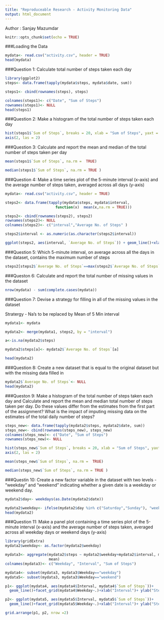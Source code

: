 ```yaml
---
title: "Reproduceable Research - Activity Monitoring Data"
output: html_document
---
```

Author : Sanjay Mazumdar

```r
knitr::opts_chunk$set(echo = TRUE)
```

###Loading the Data

```r
mydata<- read.csv("activity.csv", header = TRUE)
head(mydata)
```

###Question 1: Calculate total number of steps taken each day
```r
library(ggplot2)
steps<- data.frame(tapply(mydata$steps, mydata$date, sum))

steps1<- cbind(rownames(steps), steps)

colnames(steps1)<- c("Date", "Sum of Steps")
rownames(steps1)<- NULL
head(steps1)
```

###Question 2: Make a histogram of the total number of steps taken each day
```r
hist(steps1$`Sum of Steps`, breaks = 20, xlab = "Sum of Steps", yaxt = "n", main = "Histogram Of Total No. of Steps Per Day")
axis(2, las = 2)
```

###Question 3: Calculate and report the mean and median of the total number of steps taken per day
```r
mean(steps1$`Sum of Steps`, na.rm =  TRUE)

median(steps1$`Sum of Steps`, na.rm = TRUE )
```

###Question 4: Make a time series plot of the 5-minute interval (x-axis) and the average number of steps taken, averaged across all days (y-axis)
```r
mydata<- read.csv("activity.csv", header = TRUE)

steps2<- data.frame(tapply(mydata$steps, mydata$interval, 
                       function(x)  mean(x,na.rm = TRUE)))

steps2<- cbind(rownames(steps2), steps2)
rownames(steps2)<- NULL
colnames(steps2)<- c("interval","Average No. of Steps" )

steps2$interval <- as.numeric(as.character(steps2$interval))

ggplot(steps2, aes(interval, `Average No. of Steps`)) + geom_line()+xlab("Interval")
```


###Question 5: Which 5-minute interval, on average across all the days in the dataset, contains the maximum number of steps
```r
steps2[steps2$`Average No. of Steps`==max(steps2$`Average No. of Steps`), ]
```

###Queston 6: Calculate and report the total number of missing values in the dataset
```r
nrow(mydata) - sum(complete.cases(mydata))
```

###Question 7: Devise a strategy for filling in all of the missing values in the dataset

Stratergy - Na's to be replaced by Mean of 5 Min interval
```r
mydata1<- mydata

mydata2<- merge(mydata1, steps2, by = "interval")

a<-is.na(mydata2$steps)

mydata2$steps[a]<- mydata2$`Average No. of Steps`[a]

head(mydata2)
```

###Question 8: Create a new dataset that is equal to the original dataset but with the missing data filled in
```r
mydata2$`Average No. of Steps`<- NULL
head(mydata2)
```

###Queston 9: Make a histogram of the total number of steps taken each day and Calculate and report the mean and median total number of steps taken per day. Do these values differ from the estimates from the first part of the assignment? What is the impact of imputing missing data on the estimates of the total daily number of steps?
```r
steps_new<- data.frame(tapply(mydata2$steps, mydata2$date, sum))
steps_new<- cbind(rownames(steps_new), steps_new)
colnames(steps_new)<- c("Date", "Sum of Steps")
rownames(steps_new)<- NULL

hist(steps_new$`Sum of Steps`, breaks = 20, xlab = "Sum of Steps", yaxt = "n", main= "Total Steps Daily")
axis(2, las = 2)

mean(steps_new$`Sum of Steps`, na.rm =  TRUE)

median(steps_new$`Sum of Steps`, na.rm = TRUE )
```

###Questin 10: Create a new factor variable in the dataset with two levels - "weekday" and "weekend" indicating whether a given date is a weekday or weekend day.
```r
mydata2$day<- weekdays(as.Date(mydata2$date))

mydata2$weekday<- ifelse(mydata2$day %in% c("Saturday","Sunday"), "weekend", "weekday")
head(mydata2)
```

###Question 11: Make a panel plot containing a time series plot of the 5-minute interval (x-axis) and the average number of steps taken, averaged across all weekday days or weekend days (y-axis)
```r
library(gridExtra)
mydata2$weekday<- as.factor(mydata2$weekday)

mydata3<- aggregate(mydata2$steps ~ mydata2$weekday+mydata2$interval, mydata2,
                    mean)
colnames(mydata3)<- c("Weekday", "Interval", "Sum of Steps")

mydata4<- subset(mydata3, mydata3$Weekday=="weekday")
mydata5<- subset(mydata3, mydata3$Weekday=="weekend")

p1<- ggplot(mydata4, aes(mydata4$Interval, mydata4$`Sum of Steps`))+
  geom_line()+facet_grid(mydata4$Weekday~.)+xlab("Interval")+ ylab("Steps")

p2<- ggplot(mydata5, aes(mydata5$Interval, mydata5$`Sum of Steps`))+
  geom_line()+facet_grid(mydata5$Weekday~.)+xlab("Interval")+ ylab("Steps")

grid.arrange(p1, p2, nrow =2)
```





